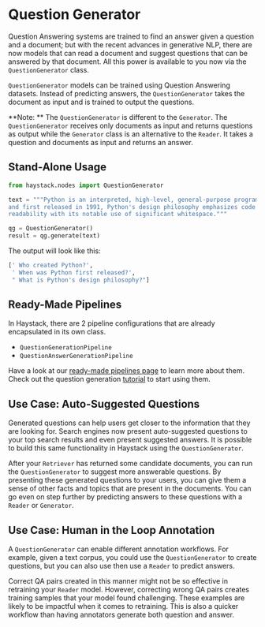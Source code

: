 # Question Generator

Question Answering systems are trained to find an answer given a question and a document;
but with the recent advances in generative NLP, there are now models that can read a document
and suggest questions that can be answered by that document.
All this power is available to you now via the `QuestionGenerator` class.

`QuestionGenerator` models can be trained using Question Answering datasets.
Instead of predicting answers, the `QuestionGenerator` takes the document as input and is trained to output the questions.

<div className="max-w-xl bg-yellow-light-theme border-l-8 border-yellow-dark-theme px-6 pt-6 pb-4 my-4 rounded-md dark:bg-yellow-900">

**Note: ** The `QuestionGenerator` is different to the `Generator`.
The `QuestionGenerator` receives only documents as input and returns questions as output
while the `Generator` class is an alternative to the `Reader`.
It takes a question and documents as input and returns an answer.

</div>

## Stand-Alone Usage

``` python
from haystack.nodes import QuestionGenerator

text = """Python is an interpreted, high-level, general-purpose programming language. Created by Guido van Rossum
and first released in 1991, Python's design philosophy emphasizes code
readability with its notable use of significant whitespace."""

qg = QuestionGenerator()
result = qg.generate(text)
```

The output will look like this:

``` python
[' Who created Python?',
 ' When was Python first released?',
 " What is Python's design philosophy?"]
```

## Ready-Made Pipelines

In Haystack, there are 2 pipeline configurations that are already encapsulated in its own class.
- `QuestionGenerationPipeline`
- `QuestionAnswerGenerationPipeline`

Have a look at our [ready-made pipelines page](/v1.1.0/components/ready-made-pipelines) to learn more about them.
Check out the question generation [tutorial](/v1.1.0/tutorials/question-generation) to start using them.

## Use Case: Auto-Suggested Questions

Generated questions can help users get closer to the information that they are looking for.
Search engines now present auto-suggested questions to your top search results and even present suggested answers.
It is possible to build this same functionality in Haystack using the `QuestionGenerator`.

After your `Retriever` has returned some candidate documents, you can run the `QuestionGenerator` to suggest more answerable questions.
By presenting these generated questions to your users, you can give them a sense of other facts and topics that are present in the documents.
You can go even on step further by predicting answers to these questions with a `Reader` or `Generator`.

## Use Case: Human in the Loop Annotation

A `QuestionGenerator` can enable different annotation workflows.
For example, given a text corpus, you could use the `QuestionGenerator` to create questions,
but you can also use then use a `Reader` to predict answers.

Correct QA pairs created in this manner might not be so effective in retraining your `Reader` model.
However, correcting wrong QA pairs creates training samples that your model found challenging.
These examples are likely to be impactful when it comes to retraining.
This is also a quicker workflow than having annotators generate both question and answer.

